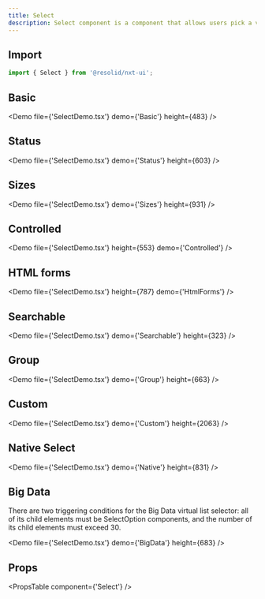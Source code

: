```yaml
---
title: Select
description: Select component is a component that allows users pick a value from predefined options.
---
```


## Import

```javascript
import { Select } from '@resolid/nxt-ui';
```

## Basic

<Demo file={'SelectDemo.tsx'} demo={'Basic'} height={483} />

## Status

<Demo file={'SelectDemo.tsx'} demo={'Status'} height={603} />

## Sizes

<Demo file={'SelectDemo.tsx'} demo={'Sizes'} height={931} />

## Controlled

<Demo file={'SelectDemo.tsx'} height={553} demo={'Controlled'} />

## HTML forms

<Demo file={'SelectDemo.tsx'} height={787} demo={'HtmlForms'} />

## Searchable

<Demo file={'SelectDemo.tsx'} demo={'Searchable'} height={323} />

## Group

<Demo file={'SelectDemo.tsx'} demo={'Group'} height={663} />

## Custom

<Demo file={'SelectDemo.tsx'} demo={'Custom'} height={2063} />

## Native Select

<Demo file={'SelectDemo.tsx'} demo={'Native'} height={831} />

## Big Data

There are two triggering conditions for the Big Data virtual list selector: all of its child elements must be SelectOption components, and the number of its child elements must exceed 30.

<Demo file={'SelectDemo.tsx'} demo={'BigData'} height={683} />

## Props

<PropsTable component={'Select'} />
